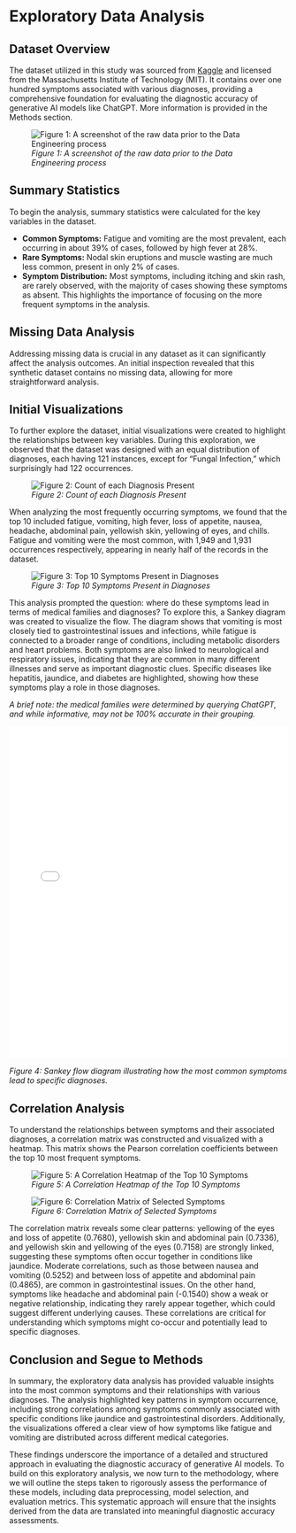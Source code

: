 # Exploratory Data Analysis

## Dataset Overview

The dataset utilized in this study was sourced from [Kaggle](https://www.kaggle.com/datasets/kaushil268/disease-prediction-using-machine-learning) and licensed from the Massachusetts Institute of Technology (MIT). It contains over one hundred symptoms associated with various diagnoses, providing a comprehensive foundation for evaluating the diagnostic accuracy of generative AI models like ChatGPT. More information is provided in the Methods section.




![_Figure 1: A screenshot of the raw data prior to the Data Engineering process_](images/figure 1 table.png)



## Summary Statistics

To begin the analysis, summary statistics were calculated for the key variables in the dataset.

- **Common Symptoms:** Fatigue and vomiting are the most prevalent, each occurring in about 39% of cases, followed by high fever at 28%.
- **Rare Symptoms:** Nodal skin eruptions and muscle wasting are much less common, present in only 2% of cases.
- **Symptom Distribution:** Most symptoms, including itching and skin rash, are rarely observed, with the majority of cases showing these symptoms as absent. This highlights the importance of focusing on the more frequent symptoms in the analysis.

## Missing Data Analysis

Addressing missing data is crucial in any dataset as it can significantly affect the analysis outcomes. An initial inspection revealed that this synthetic dataset contains no missing data, allowing for more straightforward analysis.

## Initial Visualizations

To further explore the dataset, initial visualizations were created to highlight the relationships between key variables. During this exploration, we observed that the dataset was designed with an equal distribution of diagnoses, each having 121 instances, except for "Fungal Infection," which surprisingly had 122 occurrences.

![_Figure 2: Count of each Diagnosis Present_](images/Count of Each Diagnosis Present.png)

When analyzing the most frequently occurring symptoms, we found that the top 10 included fatigue, vomiting, high fever, loss of appetite, nausea, headache, abdominal pain, yellowish skin, yellowing of eyes, and chills. Fatigue and vomiting were the most common, with 1,949 and 1,931 occurrences respectively, appearing in nearly half of the records in the dataset.




![_Figure 3: Top 10 Symptoms Present in Diagnoses_](images/symptom_prevalence_plot.png)

This analysis prompted the question: where do these symptoms lead in terms of medical families and diagnoses? To explore this, a Sankey diagram was created to visualize the flow. The diagram shows that vomiting is most closely tied to gastrointestinal issues and infections, while fatigue is connected to a broader range of conditions, including metabolic disorders and heart problems. Both symptoms are also linked to neurological and respiratory issues, indicating that they are common in many different illnesses and serve as important diagnostic clues. Specific diseases like hepatitis, jaundice, and diabetes are highlighted, showing how these symptoms play a role in those diagnoses.

_A brief note: the medical families were determined by querying ChatGPT, and while informative, may not be 100% accurate in their grouping._

<iframe src="images/sankey_diagram.html" width="100%" height="600px" style="border:none;"></iframe>


_Figure 4: Sankey flow diagram illustrating how the most common symptoms lead to specific diagnoses._

## Correlation Analysis

To understand the relationships between symptoms and their associated diagnoses, a correlation matrix was constructed and visualized with a heatmap. This matrix shows the Pearson correlation coefficients between the top 10 most frequent symptoms.

![_Figure 5: A Correlation Heatmap of the Top 10 Symptoms_](images/cor heat map.png)

![_Figure 6: Correlation Matrix of Selected Symptoms_](images/corr_matrix.png)

The correlation matrix reveals some clear patterns: yellowing of the eyes and loss of appetite (0.7680), yellowish skin and abdominal pain (0.7336), and yellowish skin and yellowing of the eyes (0.7158) are strongly linked, suggesting these symptoms often occur together in conditions like jaundice. Moderate correlations, such as those between nausea and vomiting (0.5252) and between loss of appetite and abdominal pain (0.4865), are common in gastrointestinal issues. On the other hand, symptoms like headache and abdominal pain (-0.1540) show a weak or negative relationship, indicating they rarely appear together, which could suggest different underlying causes. These correlations are critical for understanding which symptoms might co-occur and potentially lead to specific diagnoses.

## Conclusion and Segue to Methods

In summary, the exploratory data analysis has provided valuable insights into the most common symptoms and their relationships with various diagnoses. The analysis highlighted key patterns in symptom occurrence, including strong correlations among symptoms commonly associated with specific conditions like jaundice and gastrointestinal disorders. Additionally, the visualizations offered a clear view of how symptoms like fatigue and vomiting are distributed across different medical categories.

These findings underscore the importance of a detailed and structured approach in evaluating the diagnostic accuracy of generative AI models. To build on this exploratory analysis, we now turn to the methodology, where we will outline the steps taken to rigorously assess the performance of these models, including data preprocessing, model selection, and evaluation metrics. This systematic approach will ensure that the insights derived from the data are translated into meaningful diagnostic accuracy assessments.

